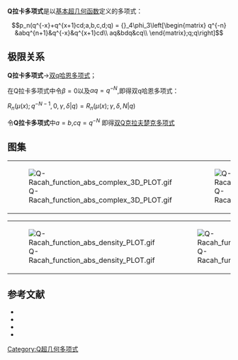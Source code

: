 '''Q拉卡多项式'''是以[[基本超几何函数|基本超几何函数]]定义的多项式：

:<math>p_n(q^{-x}+q^{x+1}cd;a,b,c,d;q) = {}_4\phi_3\left[\begin{matrix} q^{-n} &abq^{n+1}&q^{-x}&q^{x+1}cd\\
aq&bdq&cq\\ \end{matrix};q;q\right]</math>

==极限关系==
;'''Q拉卡多项式'''→[[双q哈恩多项式|双q哈恩多项式]]；
在Q拉卡多项式中令<math>\beta =0</math>以及<math>\alpha{q}=q^{-N}</math>,即得双q哈恩多项式：

<math>R_{n}(\mu(x);q^{-N-1},0,\gamma,\delta|q)=R_{n}(\mu(x);\gamma,\delta,N|q)</math>

令'''Q拉卡多项式'''中<math>a=b</math>,<math>cq=q^{-N}</math> 即得[[双Q克拉夫楚克多项式|双Q克拉夫楚克多项式]]

==图集==
{|
|[[File:Q-Racah_function_abs_complex_3D_PLOT.gif|thumb]]
|[[File:Q-Racah_function_Im_complex_3D_PLOT.gif|thumb]]
|[[File:Q-Racah_function_re_complex_3D_PLOT.gif|thumb]]
|}
{|
|[[File:Q-Racah_function_abs_density_PLOT.gif|thumb]]
|[[File:Q-Racah_function_Im_density_PLOT.gif|thumb]]
|[[File:Q-Racah_function_re_density_PLOT.gif|thumb]]
|}

==参考文献==
*{{Citation | last1=Askey | first1=Richard | last2=Wilson | first2=James | title=A set of orthogonal polynomials that generalize the Racah coefficients or 6-j symbols | doi=10.1137/0510092 | mr=541097 | year=1979 | journal=SIAM Journal on Mathematical Analysis | issn=0036-1410 | volume=10 | issue=5 | pages=1008–1016}}
*{{Citation | last1=Gasper | first1=George | last2=Rahman | first2=Mizan | title=Basic hypergeometric series | publisher=[[Cambridge_University_Press|Cambridge University Press]] | edition=2nd | series=Encyclopedia of Mathematics and its Applications | isbn=978-0-521-83357-8 | doi=10.2277/0521833574 | mr=2128719 | year=2004 | volume=96}}
*{{Citation | last1=Koekoek | first1=Roelof | last2=Lesky | first2=Peter A. | last3=Swarttouw | first3=René F. | title=Hypergeometric orthogonal polynomials and their q-analogues | publisher=[[Springer-Verlag|Springer-Verlag]] | location=Berlin, New York | series=Springer Monographs in Mathematics | isbn=978-3-642-05013-8 | doi=10.1007/978-3-642-05014-5 | mr=2656096 | year=2010}}
*{{dlmf|id=18|title=|first=Tom H. |last=Koornwinder|first2=Roderick S. C.|last2= Wong|first3=Roelof |last3=Koekoek||first4=René F. |last4=Swarttouw}}
{{q超几何函数}}
[[Category:Q超几何多项式|Category:Q超几何多项式]]